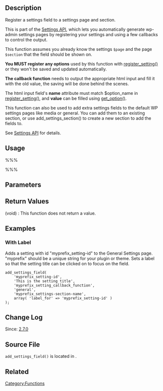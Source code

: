 {{Languages|
{{en|Function_Reference/add_settings_field}}
{{ja|関数リファレンス/add_settings_field}}
}}
== Description ==

Register a settings field to a settings page and section.

This is part of the [[Settings API]], which lets you automatically generate wp-admin settings pages by registering your settings and using a few callbacks to control the output. 

This function assumes you already know the settings <code>$page</code> and the page <code>$section</code> that the field should be shown on.

'''You MUST register any options''' used by this function with [[Function Reference/register setting|register_setting()]] or they won't be saved and updated automatically.

'''The callback function''' needs to output the appropriate html input and fill it with the old value, the saving will be done behind the scenes.

The html input field's '''name''' attribute must match $option_name in [[Function Reference/register setting|register_setting()]], and '''value''' can be filled using [[Function Reference/get_option|get_option()]].

This function can also be used to add extra settings fields to the default WP settings pages like media or general. You can add them to an existing section, or use add_settings_section() to create a new section to add the fields to. 

See [[Settings API]] for details.

== Usage ==

%%%<?php add_settings_field( $id, $title, $callback, $page, $section, $args ); ?>%%%

== Parameters ==

{{Parameter|$id|string|String for use in the 'id' attribute of tags.}}
{{Parameter|$title|string|Title of the field.}}
{{Parameter|$callback|callback|Function that fills the field with the desired inputs as part of the larger form. Passed a single argument, the <tt>$args</tt> array. Name and id of the input should match the $id given to this function. The function should echo its output.}}
{{Parameter|$page|string|The menu page on which to display this field. Should match $menu_slug from [[Function Reference/add theme page|add_theme_page()]] or from [[Function Reference/do settings sections|do_settings_sections()]].}}
{{Parameter|$section|string|The section of the settings page in which to show the box (default or a section you added with [[Function Reference/add settings section|add_settings_section()]], look at the page in the source to see what the existing ones are.)|optional|default}}
{{Parameter|$args|array|Additional arguments that are passed to the <tt>$callback</tt> function. The <tt>'label_for'</tt> key/value pair can be used to format the field title like so: <tt><label for&#61;"value">$title</label></tt>.|optional|array()}}

== Return Values ==

; (void) : This function does not return a value.

== Examples ==

=== With Label ===
Adds a setting with id "myprefix_setting-id" to the General Settings page. "myprefix" should be a unique string for your plugin or theme. Sets a label so that the setting title can be clicked on to focus on the field.

<pre>
add_settings_field(
	'myprefix_setting-id',
	'This is the setting title',
	'myprefix_setting_callback_function',
	'general',
	'myprefix_settings-section-name',
	array( 'label_for' => 'myprefix_setting-id' )
);
</pre>

== Change Log ==

Since: [[Version 2.7|2.7.0]]

== Source File ==

<tt>add_settings_field()</tt> is located in {{Trac|wp-admin/includes/template.php}}.

== Related ==

{{Setting Tags}}

{{Tag Footer}}

[[Category:Functions]]